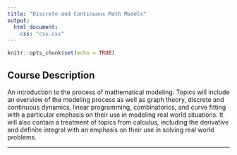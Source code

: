 ```yaml
---
title: "Discrete and Continuous Math Models"
output:
  html_document:
    css: "css.css"
---
```


```r
knitr::opts_chunk$set(echo = TRUE)
```

## Course Description

An introduction to the process of mathematical modeling. Topics will include an overview of the modeling process as well as graph theory, discrete and continuous dynamics, linear programming, combinatorics, and curve fitting with a particular emphasis on their use in modeling real world situations. It will also contain a treatment of topics from calculus, including the derivative and definite integral with an emphasis on their use in solving real world problems.

__________